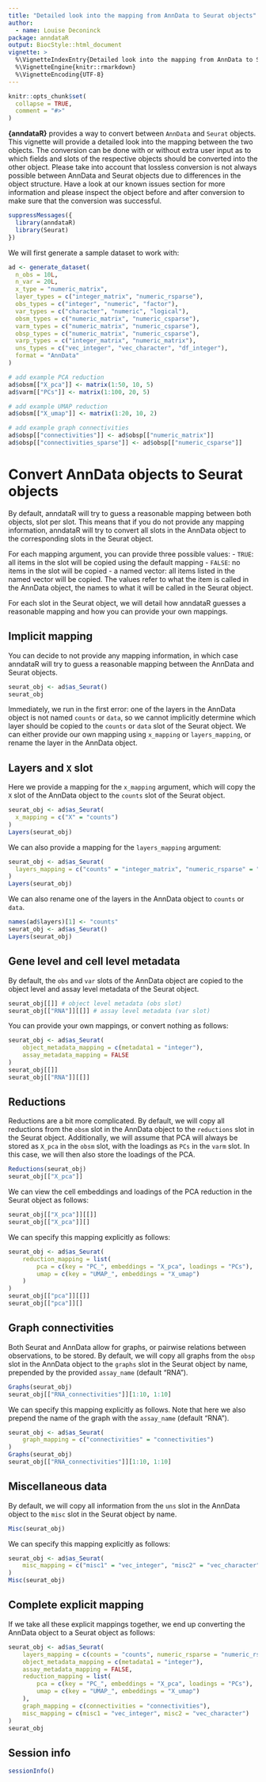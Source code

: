 ```yaml
---
title: "Detailed look into the mapping from AnnData to Seurat objects"
author:
  - name: Louise Deconinck
package: anndataR
output: BiocStyle::html_document
vignette: >
  %\VignetteIndexEntry{Detailed look into the mapping from AnnData to Seurat objects}
  %\VignetteEngine{knitr::rmarkdown}
  %\VignetteEncoding{UTF-8}
---
```


```r
knitr::opts_chunk$set(
  collapse = TRUE,
  comment = "#>"
)
```

**{anndataR}** provides a way to convert between `AnnData` and `Seurat` objects. This vignette will provide a detailed look
into the mapping between the two objects.
The conversion can be done with or without extra user input as to which fields and slots of the respective objects should be
converted into the other object.
Please take into account that lossless conversion is not always possible between AnnData and Seurat objects due to differences in the object structure.
Have a look at our known issues section for more information and please inspect the object before and after conversion to make
sure that the conversion was successful.

```r
suppressMessages({
  library(anndataR)
  library(Seurat)
})
```

We will first generate a sample dataset to work with:

```r
ad <- generate_dataset(
  n_obs = 10L,
  n_var = 20L,
  x_type = "numeric_matrix",
  layer_types = c("integer_matrix", "numeric_rsparse"),
  obs_types = c("integer", "numeric", "factor"),
  var_types = c("character", "numeric", "logical"),
  obsm_types = c("numeric_matrix", "numeric_csparse"),
  varm_types = c("numeric_matrix", "numeric_csparse"),
  obsp_types = c("numeric_matrix", "numeric_csparse"),
  varp_types = c("integer_matrix", "numeric_matrix"),
  uns_types = c("vec_integer", "vec_character", "df_integer"),
  format = "AnnData"
)

# add example PCA reduction
ad$obsm[["X_pca"]] <- matrix(1:50, 10, 5)
ad$varm[["PCs"]] <- matrix(1:100, 20, 5)

# add example UMAP reduction
ad$obsm[["X_umap"]] <- matrix(1:20, 10, 2)

# add example graph connectivities
ad$obsp[["connectivities"]] <- ad$obsp[["numeric_matrix"]]
ad$obsp[["connectivities_sparse"]] <- ad$obsp[["numeric_csparse"]]
```

# Convert AnnData objects to Seurat objects

By default, anndataR will try to guess a reasonable mapping between both objects, slot per slot.
This means that if you do not provide any mapping information, anndataR will try to convert
all slots in the AnnData object to the corresponding slots in the Seurat object.

For each mapping argument, you can provide three possible values:
- `TRUE`: all items in the slot will be copied using the default mapping
- `FALSE`: no items in the slot will be copied
- a named vector: all items listed in the named vector will be copied. The values refer to what the item is called in the AnnData object, the names to what it will be called in the Seurat object.

For each slot in the Seurat object, we will detail how anndataR guesses a reasonable mapping and how you can provide your own mappings.

## Implicit mapping

You can decide to not provide any mapping information, in which case anndataR will try to guess a reasonable mapping between the AnnData and Seurat objects.

```r
seurat_obj <- ad$as_Seurat()
seurat_obj
```

Immediately, we run in the first error: one of the layers in the AnnData object is not named `counts` or `data`, so we cannot
implicitly determine which layer should be copied to the `counts` or `data` slot of the Seurat object.
We can either provide our own mapping using `x_mapping` or `layers_mapping`, or rename the layer in the AnnData object.

## Layers and `X` slot

Here we provide a mapping for the `x_mapping` argument, which will copy the `X` slot of the AnnData object to the `counts` slot of the Seurat object.

```r
seurat_obj <- ad$as_Seurat(
  x_mapping = c("X" = "counts")
)
Layers(seurat_obj)

```

We can also provide a mapping for the `layers_mapping` argument:
```r
seurat_obj <- ad$as_Seurat(
  layers_mapping = c("counts" = "integer_matrix", "numeric_rsparse" = "numeric_rsparse")
)
Layers(seurat_obj)
```

We can also rename one of the layers in the AnnData object to `counts` or `data`.

```r
names(ad$layers)[1] <- "counts"
seurat_obj <- ad$as_Seurat()
Layers(seurat_obj)
```

## Gene level and cell level metadata

By default, the `obs` and `var` slots of the AnnData object are copied to the object level and assay level metadata of the Seurat object.

```r
seurat_obj[[]] # object level metadata (obs slot)
seurat_obj[["RNA"]][[]] # assay level metadata (var slot)
```

You can provide your own mappings, or convert nothing as follows:
```r
seurat_obj <- ad$as_Seurat(
    object_metadata_mapping = c(metadata1 = "integer"),
    assay_metadata_mapping = FALSE
)
seurat_obj[[]]
seurat_obj[["RNA"]][[]]
```

## Reductions

Reductions are a bit more complicated. 
By default, we will copy all reductions from the `obsm` slot in the AnnData object to the `reductions` slot in the Seurat object.
Additionally, we will assume that PCA will always be stored as `X_pca` in the `obsm` slot, with the loadings as `PCs` in the `varm` slot.
In this case, we will then also store the loadings of the PCA.

```r
Reductions(seurat_obj)
seurat_obj[["X_pca"]]
```

We can view the cell embeddings and loadings of the PCA reduction in the Seurat object as follows:

```r
seurat_obj[["X_pca"]][[]]
seurat_obj[["X_pca"]][]
```

We can specify this mapping explicitly as follows:
```r
seurat_obj <- ad$as_Seurat(
    reduction_mapping = list(
        pca = c(key = "PC_", embeddings = "X_pca", loadings = "PCs"),
        umap = c(key = "UMAP_", embeddings = "X_umap")
    )
)
seurat_obj[["pca"]][[]]
seurat_obj[["pca"]][]
```

## Graph connectivities

Both Seurat and AnnData allow for graphs, or pairwise relations between observations, to be stored.
By default, we will copy all graphs from the `obsp` slot in the AnnData object to the `graphs` slot in the Seurat object by name, 
prepended by the provided `assay_name` (default "RNA").

```r
Graphs(seurat_obj)
seurat_obj[["RNA_connectivities"]][1:10, 1:10]
```

We can specify this mapping explicitly as follows. Note that here we also prepend the name of the graph with the `assay_name` (default "RNA").
```r
seurat_obj <- ad$as_Seurat(
    graph_mapping = c("connectivities" = "connectivities")
)
Graphs(seurat_obj)
seurat_obj[["RNA_connectivities"]][1:10, 1:10]
```

## Miscellaneous data

By default, we will copy all information from the `uns` slot in the AnnData object to the `misc` slot in the Seurat object by name.

```r
Misc(seurat_obj)
```

We can specify this mapping explicitly as follows:

```r
seurat_obj <- ad$as_Seurat(
    misc_mapping = c("misc1" = "vec_integer", "misc2" = "vec_character")
)
Misc(seurat_obj)
```

## Complete explicit mapping

If we take all these explicit mappings together, we end up converting the AnnData object to a Seurat object as follows:
```r
seurat_obj <- ad$as_Seurat(
    layers_mapping = c(counts = "counts", numeric_rsparse = "numeric_rsparse"),
    object_metadata_mapping = c(metadata1 = "integer"),
    assay_metadata_mapping = FALSE,
    reduction_mapping = list(
        pca = c(key = "PC_", embeddings = "X_pca", loadings = "PCs"),
        umap = c(key = "UMAP_", embeddings = "X_umap")
    ),
    graph_mapping = c(connectivities = "connectivities"),
    misc_mapping = c(misc1 = "vec_integer", misc2 = "vec_character")
)
seurat_obj
```

## Session info

```r
sessionInfo()
```
